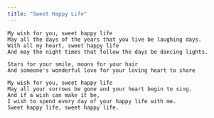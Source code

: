 ```yaml
---
title: "Sweet Happy Life"
---
```


```
My wish for you, sweet happy life
May all the days of the years that you live be laughing days.
With all my heart, sweet happy life
And may the night times that follow the days be dancing lights.

Stars for your smile, moons for your hair
And someone's wonderful love for your loving heart to share

My wish for you, sweet happy life
May all your sorrows be gone and your heart begin to sing.
And if a wish can make it be,
I wish to spend every day of your happy life with me.
Sweet happy life, sweet happy life.
```
